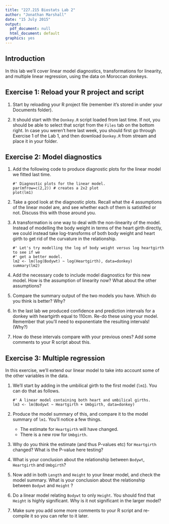 ```yaml
---
title: "227.215 Biostats Lab 2"
author: "Jonathan Marshall"
date: "15 July 2015"
output:
  pdf_document: null
  html_document: default
graphics: yes
---
```


## Introduction ##

In this lab we'll cover linear model diagnostics, transformations for linearity, and multiple linear regression, using the data on Moroccan donkeys.

## Exercise 1: Reload your R project and script ##

1. Start by reloading your R project file (remember it's stored in under your Documents folder).

2. It should start with the `Donkey.R` script loaded from last time. If not, you should be able to select that script from the `Files` tab on the bottom right. In case you weren't here last week, you should first go through Exercise 1 of the Lab 1, and then download `Donkey.R` from stream and place it in your folder.

## Exercise 2: Model diagnostics ##

1. Add the following code to produce diagnostic plots for the linear model we fitted last time.

    ```
    #' Diagnostic plots for the linear model.
    par(mfrow=c(2,2)) # creates a 2x2 plot
    plot(lm1)
    ```

2. Take a good look at the diagnostic plots. Recall what the 4 assumptions of the linear model are, and see whether each of them is satistifed or not. Discuss this with those around you.
3. A transformation is one way to deal with the non-linearity of the model. Instead of modelling the body weight in terms of the heart girth directly, we could instead take log-transforms of both body weight and heart girth to get rid of the curvature in the relationship.

    ```
    #' Let's try modelling the log of body weight versus log heartgirth to see if we
    #' get a better model.
    lm2 <- lm(log(Bodywt) ~ log(Heartgirth), data=donkey)
    summary(lm2)
    ```

4. Add the necessary code to include model diagnostics for this new model. How is the assumption of linearity now? What about the other assumptions?

5. Compare the summary output of the two models you have. Which do you think is better? Why?

6. In the last lab we produced confidence and prediction intervals for a donkey with heartgirth equal to 110cm. Re-do these using your model. Remember that you'll need to exponentiate the resulting intervals! (Why?)

7. How do these intervals compare with your previous ones? Add some comments to your R script about this.

## Exercise 3: Multiple regression ##

In this exercise, we'll extend our linear model to take into account some of the other variables in the data.

1. We'll start by adding in the umbilical girth to the first model (`lm1`). You can do that as follows.

    ```
    #' A linear model containing both heart and umbilical girths.
    lm3 <- lm(Bodywt ~ Heartgirth + Umbgirth, data=donkey)
    ```
2. Produce the model summary of this, and compare it to the model summary of `lm1`. You'll notice a few things.
    * The estimate for `Heartgirth` will have changed.
    * There is a new row for `Umbgirth`.

3. Why do you think the estimate (and thus P-values etc) for `Heartgirth` changed?  What is the P-value here testing?

4. What is your conclusion about the relationship between `Bodywt`, `Heartgirth` and `Umbgirth`?

5. Now add in both `Length` and `Height` to your linear model, and check the model summary. What is your conclusion about the relationship between `Bodywt` and `Height` ?

6. Do a linear model relating `Bodywt` to only `Height`. You should find that `Height` is highly significant. Why is it not significant in the larger model?

7. Make sure you add some more comments to your R script and re-compile it so you can refer to it later.
